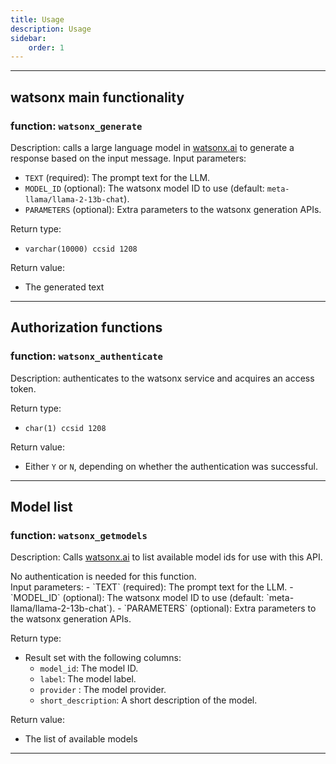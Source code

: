 ```yaml
---
title: Usage 
description: Usage
sidebar:
    order: 1
---
```


----
## watsonx main functionality 
### function: `watsonx_generate`
Description: calls a large language model in [watsonx.ai](http://watsonx.ai) to generate a response based on the input message.
Input parameters:
- `TEXT` (required): The prompt text for the LLM.
- `MODEL_ID` (optional): The watsonx model ID to use (default: `meta-llama/llama-2-13b-chat`).
- `PARAMETERS` (optional): Extra parameters to the watsonx generation APIs.

Return type: 
- `varchar(10000) ccsid 1208`

Return value:
- The generated text
----
## Authorization functions

### function: `watsonx_authenticate`
Description: authenticates to the watsonx service and acquires an access token.

Return type: 
- `char(1) ccsid 1208`

Return value:
- Either `Y` or `N`, depending on whether the authentication was successful.


----
## Model list 

### function: `watsonx_getmodels`

Description: Calls [watsonx.ai](http://watsonx.ai) to list available model ids for use with this API. 

<Aside type="note">No authentication is needed for this function. </Aside>
Input parameters:
- `TEXT` (required): The prompt text for the LLM.
- `MODEL_ID` (optional): The watsonx model ID to use (default: `meta-llama/llama-2-13b-chat`).
- `PARAMETERS` (optional): Extra parameters to the watsonx generation APIs.

Return type: 
- Result set with the following columns:
   - `model_id`: The model ID.
   - `label`: The model label.
   - `provider` : The model provider.
   - `short_description`: A short description of the model.

Return value:
- The list of available models
----
